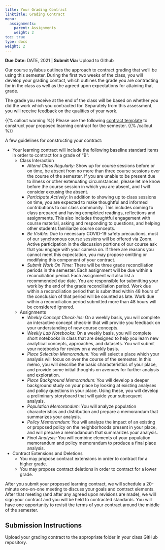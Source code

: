 ```yaml
---
title: Your Grading Contract
linktitle: Grading Contract
menu:
  assignments:
    parent: Assignments
    weight: 2
toc: true
type: docs
weight: 2
---
```


**Due Date:** DATE, 2021 | **Submit Via:** Upload to Github

Our course syllabus outlines the approach to contract grading that we'll be using this semester. During the first two weeks of the class, you will develop your grading contact, which outlines the grade you are contracting for in the class as well as the agreed upon expectations for attaining that grade.

The grade you receive at the end of the class will be based on whether you did the work which you contracted for. Separately from this assessment, you will receive feedback on the qualities of your work.

{{% callout warning %}}
Please use the following [contract template](/documents/UP494 S21 Learning Contract.docx) to construct your proposed learning contract for the semester. 
{{% /callout %}}

A few guidelines for constructing your contract:

- Your learning contract will include the following baseline standard items in order to contract for a grade of "B": 
  - Class Interaction
      - *Attend Class Regularly:* Show up for course sessions before or on time, be absent from no more than three course sessions over the course of the semester. If you are unable to be present due to illness or other extenuating circumstances, please let me know before the course session in which you are absent, and I will consider excusing the absent.
      - *Participate Actively:* In addition to showing up to class sessions on time, you are expected to make thoughtful and informed contributions to our class community. This includes coming to class prepared and having completed readings, reflections and assignments. This also includes thoughtful engagement with course material, asking and responding to questions, and helping other students familiarize course concepts.
      - *Be Visible:* Due to necessary COVID-19 safety precautions, most of our synchronous course sessions will be offered via Zoom. Active participation in the discussion portions of our course ask that you engage with your camera on. If there are reasons you cannot meet this expectation, you may propose omitting or modifying this component of your contract.
      - *Submit Work On Time:* There will be three grade reconciliation periods in the semester. Each assignment will be due within a reconciliation period. Each assignment will also list a recommended due date. You are responsible for submitting your work by the end of the grade reconciliation period. Work due within a reconciliation period that is submitted within 48 hours of the conclusion of that period will be counted as late. Work due within a reconciliation period submitted more than 48 hours will be considered ignored.
  - Assignments  
      - *Weekly Concept Check-Ins:* On a weekly basis, you will complete an interactive concept check-in that will provide you feedback on your understanding of new course concepts.
      - *Weekly Lab Notebooks:* On a weekly basis, you will complete short notebooks in class that are designed to help you learn new analytical concepts, approaches, and datasets. You will submit your notebooks for review on a weekly basis.
      - *Place Selection Memorandum:* You will select a place which your analysis will focus on over the course of the semester. In this memo, you will describe the basic characteristics of your place, and provide some initial thoughts on avenues for further analysis and exploration.
      - *Place Background Memorandum:* You will develop a deeper background study on your place by looking at existing analyses and policy questions in your place. Using these, you will develop a preliminary storyboard that will guide your subsequent analysis.
      - *Population Memorandum:* You will analyze population characteristics and distribution and prepare a memorandum that summarizes your analysis.
      - *Policy Memorandum:* You will analyze the impact of an existing or proposed policy on the neighborhoods present in your place, and will prepare a memodandum that summarizes your analysis.
      - *Final Analysis:* You will combine elements of your population memorandum and policy memorandum to produce a final place analysis.
- Contract Extensions and Deletions
    - You may propose contract extensions in order to contract for a higher grade. 
    - You may propose contract deletions in order to contract for a lower grade.

After you submit your proposed learning contract, we will schedule a 20-minute one-on-one meeting to discuss your goals and contract elements. After that meeting (and after any agreed upon revisions are made), we will sign your contract and you will be held to contracted standards. You will have one opportunity to revisit the terms of your contract around the middle of the semester.

## Submission Instructions

Upload your grading contract to the appropriate folder in your class GitHub repository.